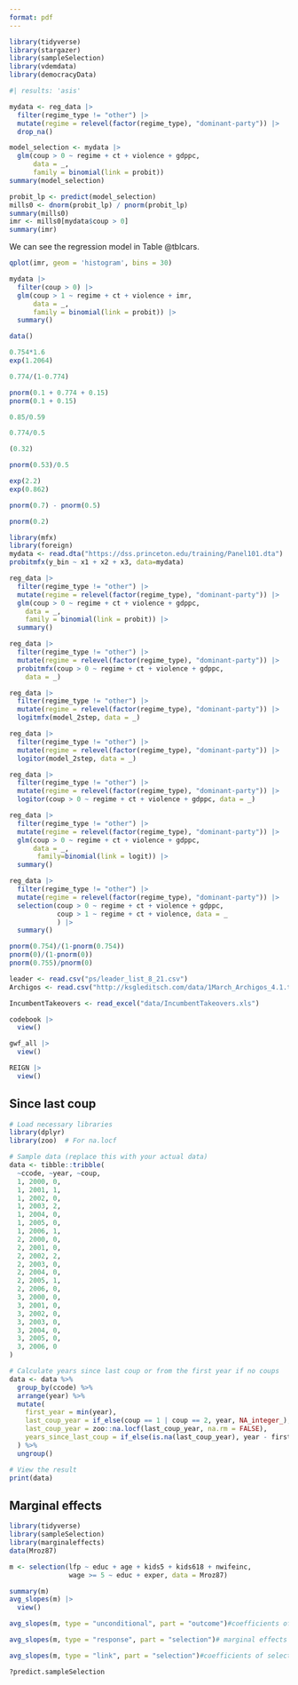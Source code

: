 ```yaml
---
format: pdf
---
```


```r
library(tidyverse)
library(stargazer)
library(sampleSelection)
library(vdemdata)
library(democracyData)
```

```r
#| results: 'asis'

mydata <- reg_data |> 
  filter(regime_type != "other") |>
  mutate(regime = relevel(factor(regime_type), "dominant-party")) |> 
  drop_na() 

model_selection <- mydata |> 
  glm(coup > 0 ~ regime + ct + violence + gdppc, 
      data = _,
      family = binomial(link = probit)) 
summary(model_selection)
```

```r
probit_lp <- predict(model_selection)
mills0 <- dnorm(probit_lp) / pnorm(probit_lp)
summary(mills0)
imr <- mills0[mydata$coup > 0]
summary(imr)
```

We can see the regression model in Table @tblcars.

```r
qplot(imr, geom = 'histogram', bins = 30)
```

```r
mydata |> 
  filter(coup > 0) |>
  glm(coup > 1 ~ regime + ct + violence + imr, 
      data = _,
      family = binomial(link = probit)) |>
  summary()
```

```r
data()
```

```r
0.754*1.6
exp(1.2064)
```

```r
0.774/(1-0.774)

pnorm(0.1 + 0.774 + 0.15)
pnorm(0.1 + 0.15)
```

```r
0.85/0.59
```

```r
0.774/0.5
```

```r
(0.32)
```

```r
pnorm(0.53)/0.5
```

```r
exp(2.2)
exp(0.862)
```

```r
pnorm(0.7) - pnorm(0.5)
```

```r
pnorm(0.2)
```

```r
library(mfx)
library(foreign)
mydata <- read.dta("https://dss.princeton.edu/training/Panel101.dta")
probitmfx(y_bin ~ x1 + x2 + x3, data=mydata)
```

```r
reg_data |> 
  filter(regime_type != "other") |>
  mutate(regime = relevel(factor(regime_type), "dominant-party")) |>
  glm(coup > 0 ~ regime + ct + violence + gdppc, 
    data = _,
    family = binomial(link = probit)) |> 
  summary()
```

```r
reg_data |> 
  filter(regime_type != "other") |>
  mutate(regime = relevel(factor(regime_type), "dominant-party")) |>
  probitmfx(coup > 0 ~ regime + ct + violence + gdppc, 
    data = _)
```

```r
reg_data |> 
  filter(regime_type != "other") |>
  mutate(regime = relevel(factor(regime_type), "dominant-party")) |>
  logitmfx(model_2step, data = _)
```

```r
reg_data |> 
  filter(regime_type != "other") |>
  mutate(regime = relevel(factor(regime_type), "dominant-party")) |>
  logitor(model_2step, data = _)
```

```r
reg_data |> 
  filter(regime_type != "other") |>
  mutate(regime = relevel(factor(regime_type), "dominant-party")) |>
  logitor(coup > 0 ~ regime + ct + violence + gdppc, data = _)
```

```r
reg_data |> 
  filter(regime_type != "other") |>
  mutate(regime = relevel(factor(regime_type), "dominant-party")) |>
  glm(coup > 0 ~ regime + ct + violence + gdppc, 
      data = _,
       family=binomial(link = logit)) |> 
  summary()
```

```r
reg_data |> 
  filter(regime_type != "other") |>
  mutate(regime = relevel(factor(regime_type), "dominant-party")) |>
  selection(coup > 0 ~ regime + ct + violence + gdppc,
            coup > 1 ~ regime + ct + violence, data = _
            ) |> 
  summary()
```

```r
pnorm(0.754)/(1-pnorm(0.754))
pnorm(0)/(1-pnorm(0))
pnorm(0.755)/pnorm(0)
```

```r
leader <- read.csv("ps/leader_list_8_21.csv")
Archigos <- read.csv("http://ksgleditsch.com/data/1March_Archigos_4.1.txt", sep="\t")
```

```r
IncumbentTakeovers <- read_excel("data/IncumbentTakeovers.xls")
```

```r
codebook |> 
  view()

gwf_all |> 
  view()

REIGN |> 
  view()
```

## Since last coup

```r
# Load necessary libraries
library(dplyr)
library(zoo)  # For na.locf

# Sample data (replace this with your actual data)
data <- tibble::tribble(
  ~ccode, ~year, ~coup,
  1, 2000, 0,
  1, 2001, 1,
  1, 2002, 0,
  1, 2003, 2,
  1, 2004, 0,
  1, 2005, 0,
  1, 2006, 1,
  2, 2000, 0,
  2, 2001, 0,
  2, 2002, 2,
  2, 2003, 0,
  2, 2004, 0,
  2, 2005, 1,
  2, 2006, 0,
  3, 2000, 0,
  3, 2001, 0,
  3, 2002, 0,
  3, 2003, 0,
  3, 2004, 0,
  3, 2005, 0,
  3, 2006, 0
)

# Calculate years since last coup or from the first year if no coups
data <- data %>%
  group_by(ccode) %>%
  arrange(year) %>%
  mutate(
    first_year = min(year),
    last_coup_year = if_else(coup == 1 | coup == 2, year, NA_integer_),
    last_coup_year = zoo::na.locf(last_coup_year, na.rm = FALSE),
    years_since_last_coup = if_else(is.na(last_coup_year), year - first_year, year - last_coup_year)
  ) %>%
  ungroup()

# View the result
print(data)

```

## Marginal effects

```r
library(tidyverse)
library(sampleSelection)
library(marginaleffects)
data(Mroz87)

m <- selection(lfp ~ educ + age + kids5 + kids618 + nwifeinc,
               wage >= 5 ~ educ + exper, data = Mroz87)

summary(m)
avg_slopes(m) |> 
  view()
```

```r
avg_slopes(m, type = "unconditional", part = "outcome")#coefficients of outcome

avg_slopes(m, type = "response", part = "selection")# marginal effects of selection

avg_slopes(m, type = "link", part = "selection")#coefficients of selection
```

```r
?predict.sampleSelection
```
